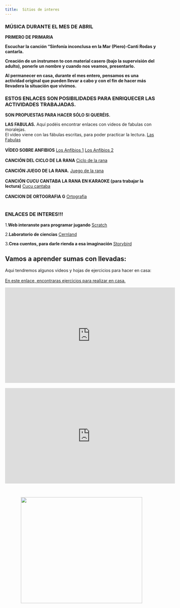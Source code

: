 ```yaml
---
title:  Sitios de interes  
---
```


### MÚSICA DURANTE EL MES DE ABRIL

**PRIMERO DE PRIMARIA**

**Escuchar la canción “Sinfonía inconclusa en la Mar (Piero)-Canti Rodas y cantarla.**

**Creación de un instrumen
to con material casero (bajo la supervisión del adulto), ponerle un nombre y cuando nos veamos, presentarlo.**

**Al permanecer en casa, durante el mes entero, pensamos es una actividad original que pueden llevar a cabo y con el fin de hacer más llevadera la situación que vivimos.**

### ESTOS ENLACES SON POSIBILIDADES PARA ENRIQUECER LAS ACTIVIDADES TRABAJADAS.
**SON PROPUESTAS PARA HACER SÓLO SI QUERÉIS.**

 **LAS FABULAS.**
Aquí podéis encontrar enlaces con videos de fabulas con moralejas.     
El vídeo viene con las fábulas escritas, para poder practicar la lectura.
[Las Fabulas](https://youtu.be/eyS0ZeM6Yl0)
<br>
<br>
 **VÍDEO SOBRE ANFIBIOS**
[Los Anfibios 1](https://youtu.be/QolzNjbL7fA)
[Los Anfibios 2](https://youtu.be/RRDbPK6DeCk)
<br>
<br>
**CANCIÓN DEL CICLO DE LA RANA**
[Ciclo de la rana](https://youtu.be/Mtd_jLjgq7w)
<br>
<br>
**CANCIÓN JUEGO DE LA RANA.**
[Juego de la rana](https://youtu.be/BwkwCXf5X24)
<br>
<br>
**CANCIÓN CUCU CANTABA LA RANA EN KARAOKE (para trabajar la lectura)**
[Cucu cantaba](https://youtu.be/cMzOQHC2aPY)
<br>
<br>
**CANCION DE ORTOGRAFIA G**
[Ortografia](https://youtu.be/s-usCrEjyDU)
<br>
<br>

### ENLACES DE INTERES!!!

1.**Web interanste para programar jugando**
[Scratch](https://scratch.mit.edu/)

2.**Laboratorio de ciencias**
[Cernland](http://www.cernland.net/index.php)

3.**Crea cuentos, para darle rienda a esa imaginación**
[Storybird](https://storybird.com/)

## Vamos a aprender sumas con llevadas: 


Aqui tendremos algunos videos y hojas de ejercicios para hacer en casa:
<br>
<br>
[En este enlace, encontraras ejercicios para realizar en casa.](https://www.edufichas.com/matematicas/sumas-llevando/)

<center><iframe width="560" height="315" src="https://www.youtube.com/embed/k46QCr1GofU" frameborder="0" allow="accelerometer; autoplay; encrypted-media; gyroscope; picture-in-picture" allowfullscreen></iframe></center>
<br>
<center><iframe width="560" height="315" src="https://www.youtube.com/embed/KGkXJ8EYdYI" frameborder="0" allow="accelerometer; autoplay; encrypted-media; gyroscope; picture-in-picture" allowfullscreen></iframe></center>

<br>

<center><img src="https://i.pinimg.com/originals/89/80/1c/89801c8879727bef5a8fb14f9f3df1f9.jpg" width="400" height="350"/></center>






